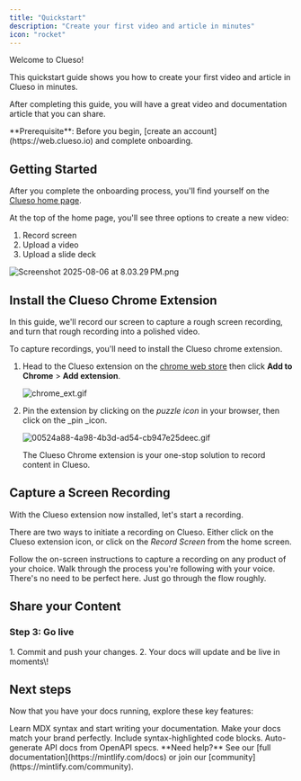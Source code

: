 ```yaml
---
title: "Quickstart"
description: "Create your first video and article in minutes"
icon: "rocket"
---
```


Welcome to Clueso\!

This quickstart guide shows you how to create your first video and article in Clueso in minutes.

After completing this guide, you will have a great video and documentation article that you can share.

<Info>
  **Prerequisite**: Before you begin, [create an account](https://web.clueso.io) and complete onboarding.
</Info>

## Getting Started

After you complete the onboarding process, you'll find yourself on the [Clueso home page](https://web.clueso.io).

At the top of the home page, you'll see three options to create a new video:

1. Record screen
2. Upload a video
3. Upload a slide deck

![Screenshot 2025-08-06 at 8.03.29 PM.png](/images/Screenshot2025-08-06at8.03.29PM.png)

## Install the Clueso Chrome Extension

In this guide, we'll record our screen to capture a rough screen recording, and turn that rough recording into a polished video.

To capture recordings, you'll need to install the Clueso chrome extension.

1. Head to the Clueso extension on the [chrome web store](https://chrome.google.com/webstore/detail/clueso-extension/hnfgakkbiefcdbkonflgfkadncclmpme?hl=en-GB&authuser=0) then click **Add to Chrome** \> **Add extension**.

   ![chrome_ext.gif](/images/chrome_ext.gif)
2. Pin the extension by clicking on the _puzzle icon_ in your browser, then click on the \_pin \_icon.

   ![00524a88-4a98-4b3d-ad54-cb947e25deec.gif](/images/00524a88-4a98-4b3d-ad54-cb947e25deec.gif)

   The Clueso Chrome extension is your one-stop solution to record content in Clueso.

## Capture a Screen Recording

With the Clueso extension now installed, let's start a recording.

There are two ways to initiate a recording on Clueso. Either click on the Clueso extension icon, or click on the _Record Screen_ from the home screen.

Follow the on-screen instructions to capture a recording on any product of your choice. Walk through the process you're following with your voice. There's no need to be perfect here. Just go through the flow roughly.

## Share your Content

### Step 3: Go live

<Accordion title="Publish your docs" icon="rocket">
  1. Commit and push your changes.
  2. Your docs will update and be live in moments\!
</Accordion>

## Next steps

Now that you have your docs running, explore these key features:

<CardGroup cols={2}>
  <Card title="Write Content" icon="pen-to-square" href="/essentials/markdown">
    Learn MDX syntax and start writing your documentation.
  </Card>
  <Card title="Customize style" icon="palette" href="/essentials/settings">
    Make your docs match your brand perfectly.
  </Card>
  <Card title="Add code examples" icon="square-code" href="/essentials/code">
    Include syntax-highlighted code blocks.
  </Card>
  <Card title="API documentation" icon="code" href="/api-reference/introduction">
    Auto-generate API docs from OpenAPI specs.
  </Card>
</CardGroup>

<Note>
  **Need help?** See our [full documentation](https://mintlify.com/docs) or join our [community](https://mintlify.com/community).
</Note>